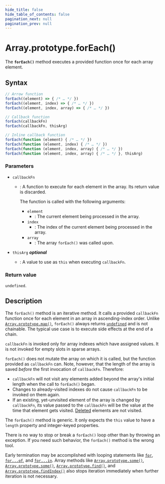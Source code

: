 ```yaml
---
hide_title: false
hide_table_of_contents: false
pagination_next: null
pagination_prev: null
---
```

# Array.prototype.forEach()

The **`forEach()`** method executes a provided function once
for each array element.

## Syntax

```js
// Arrow function
forEach((element) => { /* … */ })
forEach((element, index) => { /* … */ })
forEach((element, index, array) => { /* … */ })

// Callback function
forEach(callbackFn)
forEach(callbackFn, thisArg)

// Inline callback function
forEach(function (element) { /* … */ })
forEach(function (element, index) { /* … */ })
forEach(function (element, index, array) { /* … */ })
forEach(function (element, index, array) { /* … */ }, thisArg)
```

### Parameters

- `callbackFn`

  - : A function to execute for each element in the array. Its return value is discarded.

    The function is called with the following arguments:

    - `element`
      - : The current element being processed in the array.
    - `index`
      - : The index of the current element being processed in the array.
    - `array`
      - : The array `forEach()` was called upon.

- `thisArg` _**optional**_
  - : A value to use as `this` when executing `callbackFn`. 

### Return value

`undefined`.

## Description

The `forEach()` method is an iterative method. It calls a provided `callbackFn` function once for each element in an array in ascending-index order. Unlike [`Array.prototype.map()`](./map.md), `forEach()` always returns [`undefined`](../../../globals/undefined.md) and is not chainable. The typical use case is to execute side effects at the end of a chain.

`callbackFn` is invoked only for array indexes which have assigned values. It is not invoked for empty slots in sparse arrays.

`forEach()` does not mutate the array on which it is called, but the function provided as `callbackFn` can. Note, however, that the length of the array is saved _before_ the first invocation of `callbackFn`. Therefore:

- `callbackFn` will not visit any elements added beyond the array's initial length when the call to `forEach()` began.
- Changes to already-visited indexes do not cause `callbackFn` to be invoked on them again.
- If an existing, yet-unvisited element of the array is changed by `callbackFn`, its value passed to the `callbackFn` will be the value at the time that element gets visited. [Deleted](https://developer.mozilla.org/docs/Web/JavaScript/Reference/Operators/delete) elements are not visited.

The `forEach()` method is generic. It only expects the `this` value to have a `length` property and integer-keyed properties.

There is no way to stop or break a `forEach()` loop other than by throwing an exception. If you need such behavior, the `forEach()` method is the wrong tool.

Early termination may be accomplished with looping statements like [`for`](https://developer.mozilla.org/docs/Web/JavaScript/Reference/Statements/for), [`for...of`](https://developer.mozilla.org/docs/Web/JavaScript/Reference/Statements/for...of), and [`for...in`](https://developer.mozilla.org/docs/Web/JavaScript/Reference/Statements/for...in). Array methods like [`Array.prototype.some()`](./some.md), [`Array.prototype.some()`](./some.md), [`Array.prototype.find()`](./find.md), and [`Array.prototype.findIndex()`](./findIndex.md) also stops iteration immediately when further iteration is not necessary.

